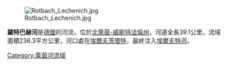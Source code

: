 [[Image:Rotbach_Lechenich.jpg|right]]

'''羅特巴赫河'''是[[德國|德國]]的河流，位於[[北萊茵-威斯特法倫州|北萊茵-威斯特法倫州]]，河道全長39.1公里，流域面積236.3平方公里，河口處在[[埃爾夫茨塔特|埃爾夫茨塔特]]，最終注入[[埃爾夫特河|埃爾夫特河]]。

{{Germany-geo-stub}}
[[Category:莱茵河流域|Category:莱茵河流域]]